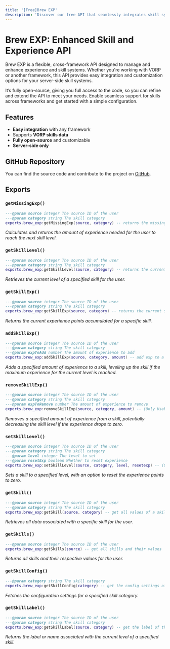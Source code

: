 ```yaml
---
title: '[Free]Brew EXP'
description: 'Discover our free API that seamlessly integrates skill systems into both RSG and VORP, unifying them within a single script.'
---
```




# Brew EXP: Enhanced Skill and Experience API

Brew EXP is a flexible, cross-framework API designed to manage and enhance experience and skill systems. Whether you're working with VORP or another framework, this API provides easy integration and customization options for your server-side skill systems.

It’s fully open-source, giving you full access to the code, so you can refine and extend the API to meet your needs. Enable seamless support for skills across frameworks and get started with a simple configuration.

## Features

- **Easy integration** with any framework
- Supports **VORP skills data**
- **Fully open-source** and customizable
- **Server-side only**

## GitHub Repository

You can find the source code and contribute to the project on [GitHub](https://github.com/LandminenTester/brew_exp).

## Exports

### `getMissingExp()`

```lua
---@param source integer The source ID of the user
---@param category string The skill category
exports.brew_exp:getMissingExp(source, category) -- returns the missing exp to level up
```
*Calculates and returns the amount of experience needed for the user to reach the next skill level.*

### `getSkillLevel()`

```lua
---@param source integer The source ID of the user
---@param category string The skill category
exports.brew_exp:getSkillLevel(source, category) -- returns the current skill level
```
*Retrieves the current level of a specified skill for the user.*

### `getSkillExp()`

```lua
---@param source integer The source ID of the user
---@param category string The skill category
exports.brew_exp:getSkillExp(source, category) -- returns the current skill exp
```
*Returns the current experience points accumulated for a specific skill.*

### `addSkillExp()`

```lua
---@param source integer The source ID of the user
---@param category string The skill category
---@param expToAdd number The amount of experience to add
exports.brew_exp:addSkillExp(source, category, amount) -- add exp to a skill and when reaching maxexp for the level it levels up
```
*Adds a specified amount of experience to a skill, leveling up the skill if the maximum experience for the current level is reached.*

### `removeSkillExp()`

```lua
---@param source integer The source ID of the user
---@param category string The skill category
---@param expToRemove number The amount of experience to remove
exports.brew_exp:removeSkillExp(source, category, amount) -- (Only Usable without Vorp Skills) - Remove exp from skill and decrease the level if hitting 0
```
*Removes a specified amount of experience from a skill, potentially decreasing the skill level if the experience drops to zero.*

### `setSkillLevel()`

```lua
---@param source integer The source ID of the user
---@param category string The skill category
---@param level integer The level to set
---@param resetExp boolean Whether to reset experience
exports.brew_exp:setSkillLevel(source, category, level, resetexp) -- (Only Usable without Vorp Skills) - Change the level of a skill to a set level and set in resetexp a true/false if the exp should go to 0
```
*Sets a skill to a specified level, with an option to reset the experience points to zero.*

### `getSkill()`

```lua
---@param source integer The source ID of the user
---@param category string The skill category
exports.brew_exp:getSkill(source, category) -- get all values of a skill
```
*Retrieves all data associated with a specific skill for the user.*

### `getSkills()`

```lua
---@param source integer The source ID of the user
exports.brew_exp:getSkills(source) -- get all skills and their values
```
*Returns all skills and their respective values for the user.*

### `getSkillConfig()`

```lua
---@param category string The skill category
exports.brew_exp:getSkillConfig(category) -- get the config settings of a category
```
*Fetches the configuration settings for a specified skill category.*

### `getSkillLabel()`

```lua
---@param source integer The source ID of the user
---@param category string The skill category
exports.brew_exp:getSkillLabel(source, category) -- get the label of the current skill level the player has
```
*Returns the label or name associated with the current level of a specified skill.*